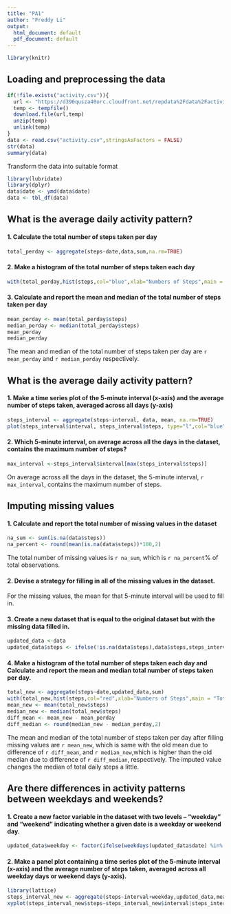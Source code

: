 ```yaml
---
title: "PA1"
author: "Freddy Li"
output:
  html_document: default
  pdf_document: default
---
```


```r
library(knitr)
```

## Loading and preprocessing the data  
```r
if(!file.exists("activity.csv")){
  url <- "https://d396qusza40orc.cloudfront.net/repdata%2Fdata%2Factivity.zip"
  temp <- tempfile()
  download.file(url,temp)
  unzip(temp)
  unlink(temp)
}
data <- read.csv("activity.csv",stringsAsFactors = FALSE)
str(data)
summary(data)
```

Transform the data into suitable format  
```r
library(lubridate)
library(dplyr)
data$date <- ymd(data$date)
data <- tbl_df(data)
```

## What is the average daily activity pattern?  
#### 1. Calculate the total number of steps taken per day  
```r
total_perday <- aggregate(steps~date,data,sum,na.rm=TRUE)
```

#### 2. Make a histogram of the total number of steps taken each day  
```r
with(total_perday,hist(steps,col="blue",xlab="Numbers of Steps",main = "Total Steps Taken Each Day"))
```     

#### 3. Calculate and report the mean and median of the total number of steps taken per day  
```r
mean_perday <- mean(total_perday$steps)
median_perday <- median(total_perday$steps)
mean_perday
median_perday
```
The mean and median of the total number of steps taken per day are `r mean_perday` and `r median_perday` respectively.  

## What is the average daily activity pattern?  
#### 1. Make a time series plot of the 5-minute interval (x-axis) and the average number of steps taken, averaged across all days (y-axis)  
```r
steps_interval <- aggregate(steps~interval, data, mean, na.rm=TRUE)
plot(steps_interval$interval, steps_interval$steps, type="l",col="blue",lwd=1,xlab="Interval",ylab="Number of Steps",main="Average Number of Steps for given intervals across all days")
```


#### 2. Which 5-minute interval, on average across all the days in the dataset, contains the maximum number of steps?  
```r
max_interval <-steps_interval$interval[max(steps_interval$steps)] 
```
On average across all the days in the dataset, the 5-minute interval, `r max_interval`, contains the maximum number of steps.  

## Imputing missing values  
#### 1. Calculate and report the total number of missing values in the dataset  
```r
na_sum <- sum(is.na(data$steps))
na_percent <- round(mean(is.na(data$steps))*100,2)
```
The total number of missing values is `r na_sum`, which is `r na_percent`% of total observations.    

#### 2. Devise a strategy for filling in all of the missing values in the dataset.  
For the missing values, the mean for that 5-minute interval will be used to fill in.  

#### 3. Create a new dataset that is equal to the original dataset but with the missing data filled in.  
```r
updated_data <-data
updated_data$steps <- ifelse(!is.na(data$steps),data$steps,steps_interval$steps[match(data$interval,steps_interval$interval)])
```

#### 4. Make a histogram of the total number of steps taken each day and Calculate and report the mean and median total number of steps taken per day.  
```r
total_new <- aggregate(steps~date,updated_data,sum)
with(total_new,hist(steps,col="red",xlab="Numbers of Steps",main = "Total Steps Taken Each Day"))
mean_new <- mean(total_new$steps)
median_new <- median(total_new$steps)
diff_mean <- mean_new - mean_perday
diff_median <- round(median_new - median_perday,2)
```

The mean and median of the total number of steps taken per day after filling missing values are `r mean_new`, which is same with the old mean due to difference of `r diff_mean`, and `r median_new`,which is higher than the old median due to difference of `r diff_median`, respectively. The imputed value changes the median of total daily steps a little.  

## Are there differences in activity patterns between weekdays and weekends?  
#### 1. Create a new factor variable in the dataset with two levels – “weekday” and “weekend” indicating whether a given date is a weekday or weekend day.
```r
updated_data$weekday <- factor(ifelse(weekdays(updated_data$date) %in% c("Saturday","Sunday"),"Weekend","Weekday"),levels = c("Weekend","Weekday"))
```

#### 2. Make a panel plot containing a time series plot of the 5-minute interval (x-axis) and the average number of steps taken, averaged across all weekday days or weekend days (y-axis).
```r
library(lattice)
steps_interval_new <- aggregate(steps~interval+weekday,updated_data,mean)
xyplot(steps_interval_new$steps~steps_interval_new$interval|steps_interval_new$weekday,type="l",xlab="Interval",ylab="Number of steps",layout=c(1,2))
```
